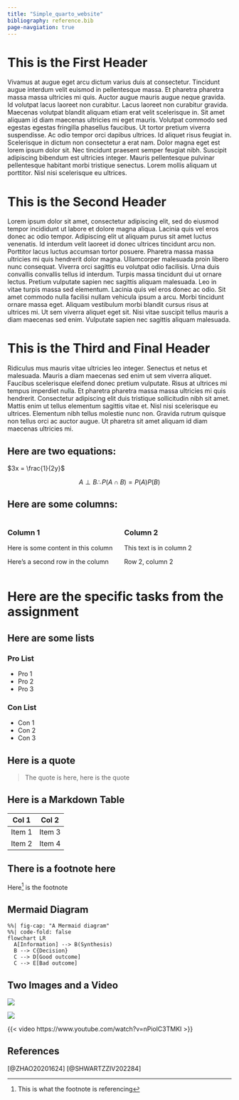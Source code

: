 ```yaml
---
title: "Simple_quarto_website"
bibliography: reference.bib
page-navgiation: true
---
```


# This is the First Header
Vivamus at augue eget arcu dictum varius duis at consectetur. Tincidunt augue interdum velit euismod in pellentesque massa. Et pharetra pharetra massa massa ultricies mi quis. Auctor augue mauris augue neque gravida. Id volutpat lacus laoreet non curabitur. Lacus laoreet non curabitur gravida. Maecenas volutpat blandit aliquam etiam erat velit scelerisque in. Sit amet aliquam id diam maecenas ultricies mi eget mauris. Volutpat commodo sed egestas egestas fringilla phasellus faucibus. Ut tortor pretium viverra suspendisse. Ac odio tempor orci dapibus ultrices. Id aliquet risus feugiat in. Scelerisque in dictum non consectetur a erat nam. Dolor magna eget est lorem ipsum dolor sit. Nec tincidunt praesent semper feugiat nibh. Suscipit adipiscing bibendum est ultricies integer. Mauris pellentesque pulvinar pellentesque habitant morbi tristique senectus. Lorem mollis aliquam ut porttitor. Nisl nisi scelerisque eu ultrices.

# This is the Second Header

Lorem ipsum dolor sit amet, consectetur adipiscing elit, sed do eiusmod tempor incididunt ut labore et dolore magna aliqua. Lacinia quis vel eros donec ac odio tempor. Adipiscing elit ut aliquam purus sit amet luctus venenatis. Id interdum velit laoreet id donec ultrices tincidunt arcu non. Porttitor lacus luctus accumsan tortor posuere. Pharetra massa massa ultricies mi quis hendrerit dolor magna. Ullamcorper malesuada proin libero nunc consequat. Viverra orci sagittis eu volutpat odio facilisis. Urna duis convallis convallis tellus id interdum. Turpis massa tincidunt dui ut ornare lectus. Pretium vulputate sapien nec sagittis aliquam malesuada. Leo in vitae turpis massa sed elementum. Lacinia quis vel eros donec ac odio. Sit amet commodo nulla facilisi nullam vehicula ipsum a arcu. Morbi tincidunt ornare massa eget. Aliquam vestibulum morbi blandit cursus risus at ultrices mi. Ut sem viverra aliquet eget sit. Nisi vitae suscipit tellus mauris a diam maecenas sed enim. Vulputate sapien nec sagittis aliquam malesuada.

# This is the Third and Final Header
Ridiculus mus mauris vitae ultricies leo integer. Senectus et netus et malesuada. Mauris a diam maecenas sed enim ut sem viverra aliquet. Faucibus scelerisque eleifend donec pretium vulputate. Risus at ultrices mi tempus imperdiet nulla. Et pharetra pharetra massa massa ultricies mi quis hendrerit. Consectetur adipiscing elit duis tristique sollicitudin nibh sit amet. Mattis enim ut tellus elementum sagittis vitae et. Nisl nisi scelerisque eu ultrices. Elementum nibh tellus molestie nunc non. Gravida rutrum quisque non tellus orci ac auctor augue. Ut pharetra sit amet aliquam id diam maecenas ultricies mi.

## Here are two equations:

$3x = \frac{1}{2y}$

$$
A \perp B \therefore
P(A \cap B) = P(A)P(B)
$$

## Here are some columns:

:::: {.columns}
::: {.column width="50%"}
### Column 1

Here is some content in this column

Here's a second row in the column
:::

::: {.column width="50%"}
### Column 2

This text is in column 2

Row 2, column 2
:::
::::

# Here are the specific tasks from the assignment
## Here are some lists

::: {layout-ncol=2}
### Pro List

- Pro 1
- Pro 2
- Pro 3

### Con List

- Con 1
- Con 2
- Con 3
:::


## Here is a quote
> The quote is here, here is the quote

## Here is a Markdown Table
| Col 1       | Col 2       |
| ----------- | ----------- |
| Item 1      | Item 3      |
| Item 2      | Item 4      |

## There is a footnote here

Here[^1]  is the footnote

[^1]: This is what the footnote is referencing

## Mermaid Diagram

```mermaid
%%| fig-cap: "A Mermaid diagram"
%%| code-fold: false
flowchart LR
  A[Information] --> B(Synthesis)
  B --> C{Decision}
  C --> D[Good outcome]
  C --> E[Bad outcome]
```


## Two Images and a Video
:::{.column-page}
![](images/hike_1.png)
:::

:::{.column-page}
![](images/bryce.jpg)
:::

{{< video https://www.youtube.com/watch?v=nPiolC3TMKI >}}


## References
[@ZHAO20201624]
[@SHWARTZZIV202284]

